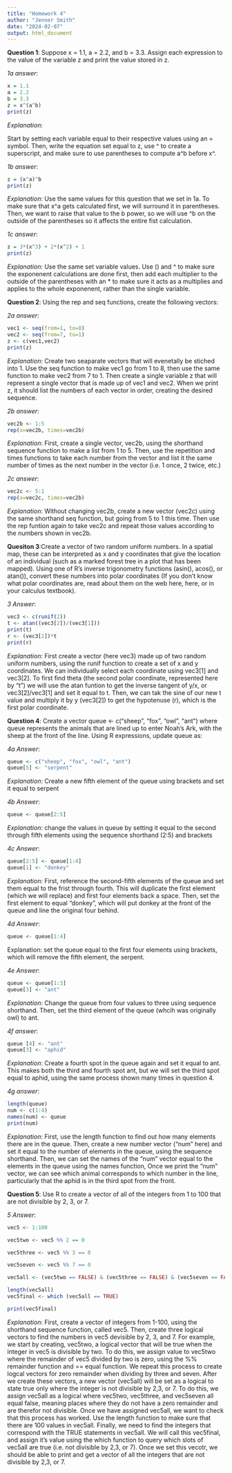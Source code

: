```yaml
---
title: "Homework 4"
author: "Jenner Smith"
date: "2024-02-07"
output: html_document
---
```

**Question 1**: Suppose x = 1.1, a = 2.2, and b = 3.3. Assign each expression to the value of the variable z and print the value stored in z.

*1a answer*: 
```r
x = 1.1
a = 2.2
b = 3.3
z = x^(a^b)
print(z)
```

*Explanation*: 

Start by setting each variable equal to their respective values using an = symbol. Then, write the equation set equal to z, use ^ to create a superscript, and make sure to use parentheses to compute a^b before x^.

*1b answer*:
```r
z = (x^a)^b
print(z)
```
*Explanation*: Use the same values for this question that we set in 1a. To make sure that x^a gets calculated first, we will surround it in parentheses. Then, we want to raise that value to the b power, so we will use ^b on the outside of the parentheses so it affects the entire fist calculation.

*1c answer*:
```r
z = 3*(x^3) + 2*(x^2) + 1
print(z)
```

*Explanation*: Use the same set variable values. Use () and ^ to make sure the exponenent calculations are done first, then add each multiplier to the outside of the parentheses with an * to make sure it acts as a multiplies and applies to the whole exponenent, rather than the single variable.

**Question 2**: Using the rep and seq functions, create the following vectors:

*2a answer*:
```r
vec1 <- seq(from=1, to=8)
vec2 <- seq(from=7, to=1)
z <- c(vec1,vec2)
print(z)
```
*Explanation*: Create two seaparate vectors that will evenetally be stiched into 1. Use the seq function to make vec1 go from 1 to 8, then use the same function to make vec2 from 7 to 1. Then create a single variable z that will represent a single vector that is made up of vec1 and vec2. When we print z, it should list the numbers of each vector in order, creating the desired sequence.

*2b answer*:
```r
vec2b <- 1:5
rep(x=vec2b, times=vec2b)
```
*Explanation*: First, create a single vector, vec2b, using the shorthand sequence function to make a list from 1 to 5. Then, use the repetition and times functions to take each number from the vector and list it the same number of times as the next number in the vector (i.e. 1 once, 2 twice, etc.)

*2c answer*:
```r
vec2c <- 5:1
rep(x=vec2c, times=vec2b)
```
*Explanation*: Without changing vec2b, create a new vector (vec2c) using the same shorthand seq function, but going from 5 to 1 this time. Then use the rep funtion again to take vec2c and repeat those values according to the numbers shown in vec2b.

**Quesiton 3**:Create a vector of two random uniform numbers. In a spatial map, these can be interpreted as x and y coordinates that give the location of an individual (such as a marked forest tree in a plot that has been mapped). Using one of R’s inverse trigonometry functions (asin(), acos(), or atan()), convert these numbers into polar coordinates (If you don’t know what polar coordinates are, read about them on the web here, here, or in your calculus textbook).

*3 Answer*:
```r
vec3 <- c(runif(2))
t <- atan((vec3[2])/(vec3[1]))
print(t)
r <- (vec3[2])*t
print(r)
```
*Explanation*: First create a vector (here vec3) made up of two random uniform numbers, using the runif function to create a set of x and y coordinates. We can individually select each coordinate using vec3[1] and vec3[2]. To first find theta (the second polar coordinate, represented here by "t") we will use the atan funtion to get the inverse tangent of y/x, or vec3[2]/vec3[1] and set it equal to t. Then, we can tak the sine of our new t value and multiply it by y (vec3[2]) to get the hypotenuse (r), which is the first polar coordinate.

**Question 4**: Create a vector queue <- c("sheep", "fox", "owl", "ant") where queue represents the animals that are lined up to enter Noah’s Ark, with the sheep at the front of the line. Using R expressions, update queue as:

*4a Answer*:
```r
queue <- c("sheep", "fox", "owl", "ant")
queue[5] <- "serpent"
```
*Explanation*: Create a new fifth element of the queue using brackets and set it equal to serpent

*4b Answer*:
```r
queue <- queue[2:5]
```
*Explanation*: change the values in queue by setting it equal to the second through fifth elements using the sequence shorthand (2:5) and brackets 

*4c Answer*:
```r
queue[2:5] <- queue[1:4]
queue[1] <- "donkey"
```
*Explanation*: First, reference the second-fifth elements of the queue and set them equal to the frist through fourth. This will duplicate the first element (which we will replace) and first four elements back a space. Then, set the first element to equal "donkey", which will put donkey at the front of the queue and line the original four behind.

*4d Answer*:
```r
queue <- queue[1:4]
```
Explanation: set the queue equal to the first four elements using brackets, which will remove the fifth element, the serpent.

*4e Answer*:
```r
queue <- queue[1:3]
queue[3] <- "ant"
```
*Explanation*: Change the queue from four values to three using sequence shorthand. Then, set the third element of the queue (whcih was originally owl) to ant.

*4f answer*:
```r
queue [4] <- "ant"
queue[3] <- "aphid"
```
*Explanation*: Create a fourth spot in the queue again and set it equal to ant. This makes both the third and fourth spot ant, but we will set the third spot equal to aphid, using the same process shown many times in question 4.
 
*4g answer*:
```r
length(queue)
num <- c(1:4)
names(num) <- queue
print(num)
```
*Explanation*: First, use the length function to find out how many elements there are in the queue. Then, create a new number vector ("num" here) and set it equal to the number of elements in the queue, using the sequence shorthand. Then, we can set the names of the "num" vector equal to the elements in the queue using the names function, Once we print the "num" vector, we can see which animal corresponds to which number in the line, particularly that the aphid is in the third spot from the front.
 
**Question 5**: Use R to create a vector of all of the integers from 1 to 100 that are not divisible by 2, 3, or 7.

*5 Answer*:
```r
vec5 <- 1:100

vec5two <- vec5 %% 2 == 0

vec5three <- vec5 %% 3 == 0

vec5seven <- vec5 %% 7 == 0

vec5all <- (vec5two == FALSE) & (vec5three == FALSE) & (vec5seven == FALSE)

length(vec5all)
vec5final <- which (vec5all == TRUE)

print(vec5final)
```

*Explanation*: First, create a vector of integers from 1-100, using the shorthand sequence function, called vec5. Then, create three logical vectors to find the numbers in vec5 devisible by 2, 3, and 7. For example, we start by creating, vec5two, a logical vector that will be true when the integer in vec5 is divisible by two. To do this, we assign value to vec5two where the remainder of vec5 divided by two is zero, using the %% remainder function and == equal function. We repeat this process to create logcal vectors for zero remainder when dividing by three and seven. After we create these vectors, a new vector (vec5all) will be set as a logical to state true only where the integer is not divisible by 2,3, or 7. To do this, we assign vec5all as a logical where vec5two, vec5three, and vec5seven all equal false, meaning places where they do not have a zero remainder and are therefor not divisible. Once we have assigned vec5all, we want to check that this process has worked. Use the length function to make sure that there are 100 values in vec5all. Finally, we need to find the integers that correspond with the TRUE statements in vec5all. We will call this vec5final, and assign it's value using the which function to query which slots of vec5all are true (i.e. not divisible by 2,3, or 7). Once we set this vecotr, we should be able to print and get a vector of all the integers that are not divisible by 2,3, or 7. 